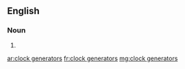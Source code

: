 ==English==

===Noun===
{{head|en|noun plural form|head=[[clock]] [[generators]]}}

# {{plural of|clock generator|lang=en}}

[[ar:clock generators]]
[[fr:clock generators]]
[[mg:clock generators]]
